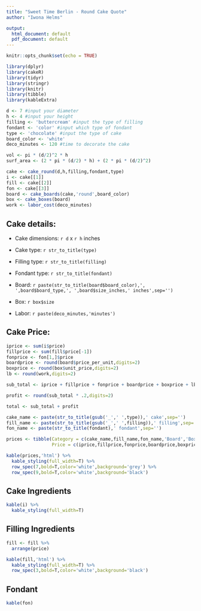 ```yaml
---
title: "Sweet Time Berlin - Round Cake Quote"
author: "Iwona Helms"

output:
  html_document: default
  pdf_document: default
---
```


```r

knitr::opts_chunk$set(echo = TRUE)

library(dplyr)
library(cakeR)
library(tidyr)
library(stringr)
library(knitr)
library(tibble)
library(kableExtra)

d <- 7 #input your diameter
h <- 4 #input your height
filling <- 'buttercream' #input the type of filling
fondant <- 'color' #input which type of fondant
type <- 'chocolate' #input the type of cake
board_color <- 'white'
deco_minutes <- 120 #time to decorate the cake

vol <- pi * (d/2)^2 * h
surf_area <- (2 * pi * (d/2) * h) + (2 * pi * (d/2)^2)

cake <- cake_round(d,h,filling,fondant,type)
i <- cake[[1]]
fill <- cake[[2]]
fon <- cake[[3]]
board <- cake_boards(cake,'round',board_color)
box <- cake_boxes(board)
work <- labor_cost(deco_minutes)

```

## Cake details: 

* Cake dimensions: `r d` x `r h` inches

* Cake type: `r str_to_title(type)`

* Filling type: `r str_to_title(filling)`

* Fondant type: `r str_to_title(fondant)`

* Board: `r paste(str_to_title(board$board_color),', ',board$board_type,', ',board$size_inches,' inches',sep='')`

* Box: `r box$size`

* Labor: `r paste(deco_minutes,'minutes')`

## Cake Price:

```r

iprice <- sum(i$price)
fillprice <- sum(fill$price[-1])
fonprice <- fon[1,]$price
boardprice <- round(board$price_per_unit,digits=2)
boxprice <- round(box$unit_price,digits=2)
lb <- round(work,digits=2)

sub_total <- iprice + fillprice + fonprice + boardprice + boxprice + lb

profit <- round(sub_total * .2,digits=2)

total <- sub_total + profit

cake_name <- paste(str_to_title(gsub('_',' ',type)),' cake',sep='')
fill_name <- paste(str_to_title(gsub('_',' ',filling)),' filling',sep='')
fon_name <- paste(str_to_title(fondant),' fondant',sep='')

prices <- tibble(Category = c(cake_name,fill_name,fon_name,'Board','Box','Labor', 'Sub-Total','Margin','Total Price'),
                 Price = c(iprice,fillprice,fonprice,boardprice,boxprice,lb,sub_total,profit,total))

kable(prices,'html') %>%
  kable_styling(full_width=T) %>%
  row_spec(7,bold=T,color='white',background='grey') %>%
  row_spec(9,bold=T,color='white',background='black')
```

## Cake Ingredients

```r

kable(i) %>%
  kable_styling(full_width=T)
```

## Filling Ingredients

```r

fill <- fill %>%
  arrange(price)

kable(fill,'html') %>%
  kable_styling(full_width=T) %>%
  row_spec(3,bold=T,color='white',background='black')
```

## Fondant

```r

kable(fon)
```
